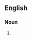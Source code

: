 {{also|cuss word}}

==English==

===Noun===
{{en-noun}}

# {{alternative form of|cuss word|lang=en}}
